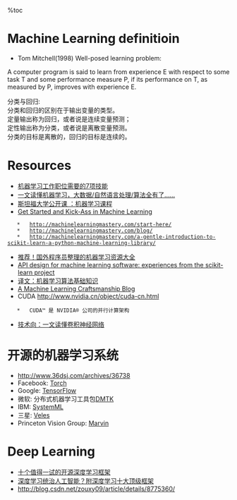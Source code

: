 %toc

= Machine Learning definitioin =
*   Tom Mitchell(1998) Well-posed learning problem:
A computer program is said to learn from experience E with respect to some task T and some performance measure P, if its performance on T, as measured by P, improves with experience E.

分类与回归:
<br>分类和回归的区别在于输出变量的类型。
<br>定量输出称为回归，或者说是连续变量预测；
<br>定性输出称为分类，或者说是离散变量预测。
<br>分类的目标是离散的，回归的目标是连续的。

= Resources =
*   [[http://www.36dsj.com/archives/29515|机器学习工作职位需要的7项技能]]
*   [[http://www.36dsj.com/archives/20382|一文读懂机器学习，大数据/自然语言处理/算法全有了……]]
*   [[斯坦福大学公开课 ：机器学习课程]]
*   [[http://machinelearningmastery.com/|Get Started and Kick-Ass in Machine Learning]]
    *   http://machinelearningmastery.com/start-here/
    *   http://machinelearningmastery.com/blog/
    *   http://machinelearningmastery.com/a-gentle-introduction-to-scikit-learn-a-python-machine-learning-library/
*   [[http://www.oschina.net/news/53818/awesome-machine-learning|推荐！国外程序员整理的机器学习资源大全]]
*   [[http://arxiv.org/pdf/1309.0238v1.pdf|API design for machine learning software: experiences from the scikit-learn project]]
*   [[http://www.36dsj.com/archives/8911?__=a464|译文：机器学习算法基础知识]]
*   [[https://iamtrask.github.io/|A Machine Learning Craftsmanship Blog]]
*   CUDA    http://www.nvidia.cn/object/cuda-cn.html
    *   CUDA™ 是 NVIDIA® 公司的并行计算架构
*   [[http://www.36dsj.com/archives/24006|技术向：一文读懂卷积神经网络]]

= 开源的机器学习系统 =
*   http://www.36dsj.com/archives/36738
*   Facebook:   [[Torch]]
*   Google:     [[TensorFlow]]
*   微软:       分布式机器学习工具包[[DMTK]]
*   IBM:        [[SystemML]]
*   三星:       [[Veles]]
*   Princeton Vision Group:     [[Marvin]]

= Deep Learning = 
*   [[http://www.36dsj.com/archives/37254|十个值得一试的开源深度学习框架]] 
*   [[http://toutiao.com/i6235958464481329665/|深度学习统治人工智能？附深度学习十大顶级框架]]
*   [[Deep Learning（深度学习）学习笔记整理系列|http://blog.csdn.net/zouxy09/article/details/8775360/]] 
